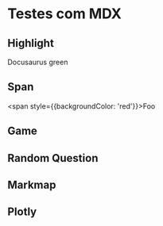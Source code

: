 
# Testes com MDX

## Highlight

<Highlight color="#25c2a0">Docusaurus green</Highlight>

## Span

<span style={{backgroundColor: 'red'}}>Foo</span>

## Game

<Game />

## Random Question

<RandomMessage />

## Markmap

<MarkMap />

## Plotly



<Plotly />